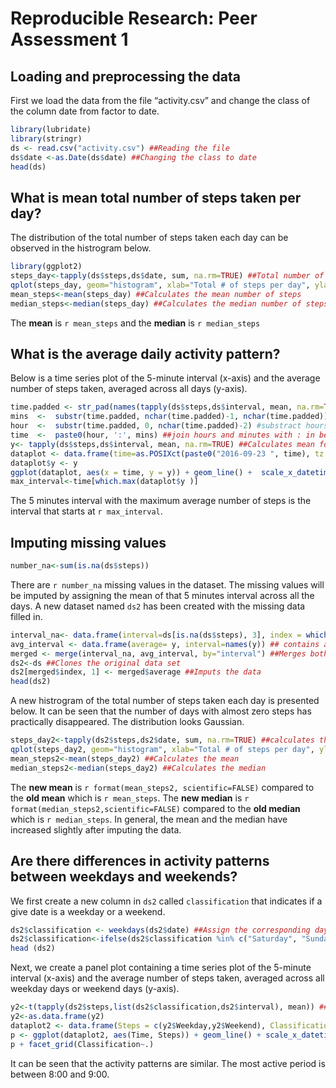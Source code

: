 Reproducible Research: Peer Assessment 1
===============================================

## Loading and preprocessing the data
First we load the data from the file "activity.csv" and change the class of the 
column date from factor to date. 
```r
library(lubridate)
library(stringr)
ds <- read.csv("activity.csv") ##Reading the file
ds$date <-as.Date(ds$date) ##Changing the class to date
head(ds)
```

## What is mean total number of steps taken per day?
The distribution of the total number of steps taken each day can be observed in the histrogram below. 
```r
library(ggplot2)
steps_day<-tapply(ds$steps,ds$date, sum, na.rm=TRUE) ##Total number of steps by day
qplot(steps_day, geom="histogram", xlab="Total # of steps per day", ylab="Count (days)", binwidth=2000) 
mean_steps<-mean(steps_day) ##Calculates the mean number of steps
median_steps<-median(steps_day) ##Calculates the median number of steps
```
The **mean** is `r mean_steps` and the **median** is `r median_steps`

## What is the average daily activity pattern?
Below is a time series plot of the 5-minute interval (x-axis) and the average number of steps taken, averaged across all days (y-axis). 
```r
time.padded <- str_pad(names(tapply(ds$steps,ds$interval, mean, na.rm=TRUE)), 4, pad="0") ##Makes all intervals contain 4 digits, 2 for hours and 2 for minutes
mins  <-  substr(time.padded, nchar(time.padded)-1, nchar(time.padded)) ##subtract minutes
hour  <-  substr(time.padded, 0, nchar(time.padded)-2) #substract hours
time  <-  paste0(hour, ':', mins) ##join hours and minutes with : in between
y<- tapply(ds$steps,ds$interval, mean, na.rm=TRUE) ##Calculates mean for each interval across all days
dataplot <- data.frame(time=as.POSIXct(paste0("2016-09-23 ", time), tz = "GMT")) ##An arbitrary date is chosen as we are only interested in the time
dataplot$y <- y
ggplot(dataplot, aes(x = time, y = y)) + geom_line() +  scale_x_datetime(date_labels = "%H:%M", date_breaks = "2 hour") +ylab("Steps")
max_interval<-time[which.max(dataplot$y )]
```
The 5 minutes interval with the maximum average number of steps is the interval that starts at `r max_interval`.

## Imputing missing values
```r
number_na<-sum(is.na(ds$steps))
```
There are `r number_na` missing values in the dataset. The missing values will be imputed by assigning the mean of that 5 minutes interval across all the days. A new dataset named `ds2` has been created with the missing data filled in.   

```r
interval_na<- data.frame(interval=ds[is.na(ds$steps), 3], index = which(is.na(ds$steps))) ##Intervals with NAs  and their index
avg_interval <- data.frame(average= y, interval=names(y)) ## contains average steps for each interval
merged <- merge(interval_na, avg_interval, by="interval") ##Merges both data frames based on the interval
ds2<-ds ##Clones the original data set 
ds2[merged$index, 1] <- merged$average ##Imputs the data
head(ds2)
```
A new histrogram of the total number of steps taken each day is presented below. It can be seen that the number of days with almost zero steps has practically disappeared. The distribution looks Gaussian. 
```r
steps_day2<-tapply(ds2$steps,ds2$date, sum, na.rm=TRUE) ##calculates the total number of steps per day
qplot(steps_day2, geom="histogram", xlab="Total # of steps per day", ylab="Count (days)", binwidth=2000) 
mean_steps2<-mean(steps_day2) ##Calculates the mean
median_steps2<-median(steps_day2) ##Calculates the median
```
The **new mean** is `r format(mean_steps2, scientific=FALSE)` compared to the **old mean** which is `r mean_steps`. The **new median** is `r format(median_steps2,scientific=FALSE)` compared to the **old median** which is `r median_steps`. In general, the mean and the median have increased slightly after imputing the data. 

## Are there differences in activity patterns between weekdays and weekends?
We first create a new column in `ds2` called `classification` that indicates if a give date is a weekday or a weekend. 
```r
ds2$classification <- weekdays(ds2$date) ##Assign the corresponding day for a given datte
ds2$classification<-ifelse(ds2$classification %in% c("Saturday", "Sunday"), "Weekend", "Weekday") ##Transform the day into a factor, either Weekday or Weekend
head (ds2)
```

Next, we create a panel plot containing a time series plot of the 5-minute interval (x-axis) and the average number of steps taken, averaged across all weekday days or weekend days (y-axis).
```r
y2<-t(tapply(ds2$steps,list(ds2$classification,ds2$interval), mean)) ##Calculates the mean by factor, for each interval
y2<-as.data.frame(y2)
dataplot2 <- data.frame(Steps = c(y2$Weekday,y2$Weekend), Classification= c(rep("Weekday", length(y2)), rep("Weekend", length(y2))),Time = rep(dataplot$time,2))
p <- ggplot(dataplot2, aes(Time, Steps)) + geom_line() + scale_x_datetime(date_labels = "%H:%M", date_breaks = "2 hour")
p + facet_grid(Classification~.)
```
It can be seen that the activity patterns are similar. The most active period is between 8:00 and 9:00. 